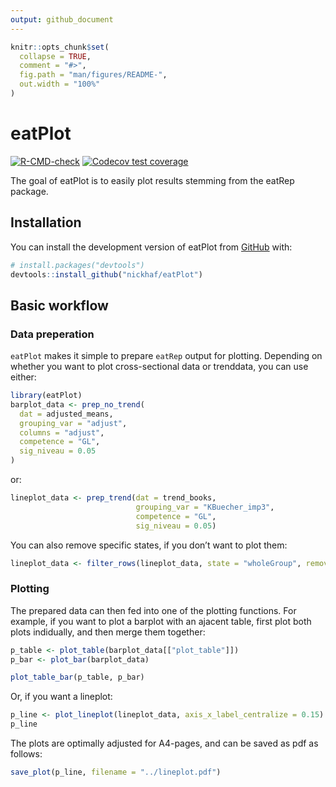 ```yaml
---
output: github_document
---
```


<!-- README.md is generated from README.Rmd. Please edit that file -->

```r
knitr::opts_chunk$set(
  collapse = TRUE,
  comment = "#>",
  fig.path = "man/figures/README-",
  out.width = "100%"
)
```

# eatPlot

<!-- badges: start -->
[![R-CMD-check](https://github.com/nickhaf/eatPlot/actions/workflows/R-CMD-check.yaml/badge.svg)](https://github.com/nickhaf/eatPlot/actions/workflows/R-CMD-check.yaml)
[![Codecov test coverage](https://codecov.io/gh/nickhaf/eatPlot/branch/main/graph/badge.svg)](https://app.codecov.io/gh/nickhaf/eatPlot?branch=main)
<!-- badges: end -->

The goal of eatPlot is to easily plot results stemming from the eatRep package. 

## Installation

You can install the development version of eatPlot from [GitHub](https://github.com/) with:

``` r
# install.packages("devtools")
devtools::install_github("nickhaf/eatPlot")
```

## Basic workflow
### Data preperation
`eatPlot` makes it simple to prepare `eatRep` output for plotting. Depending on whether you want to plot cross-sectional data or trenddata, you can use either:
```r
library(eatPlot)
barplot_data <- prep_no_trend(
  dat = adjusted_means,
  grouping_var = "adjust",
  columns = "adjust",
  competence = "GL",
  sig_niveau = 0.05
)
```

or:
```r
lineplot_data <- prep_trend(dat = trend_books, 
                            grouping_var = "KBuecher_imp3", 
                            competence = "GL", 
                            sig_niveau = 0.05)
```
You can also remove specific states, if you don't want to plot them:
```r
lineplot_data <- filter_rows(lineplot_data, state = "wholeGroup", remove = TRUE)
```


### Plotting
The prepared data can then fed into one of the plotting functions. For example, if you want to plot a barplot with an ajacent table, first plot both plots indidually, and then merge them together:
```r
p_table <- plot_table(barplot_data[["plot_table"]])
p_bar <- plot_bar(barplot_data)

plot_table_bar(p_table, p_bar)
```

Or, if you want a lineplot:
```r
p_line <- plot_lineplot(lineplot_data, axis_x_label_centralize = 0.15)
p_line
```

The plots are optimally adjusted for A4-pages, and can be saved as pdf as follows:
```r
save_plot(p_line, filename = "../lineplot.pdf")
```



